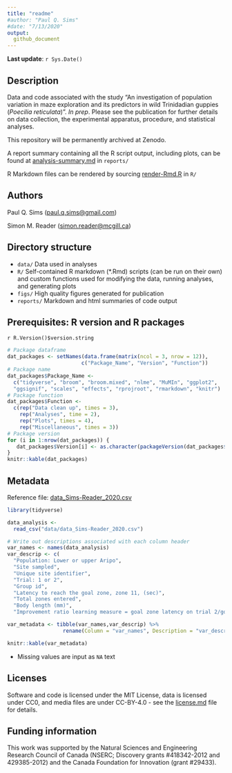 ```yaml
---
title: "readme"
#author: "Paul Q. Sims"
#date: "7/13/2020"
output: 
  github_document
---
```


**Last update**: `r Sys.Date()`

## Description

Data and code associated with the study “An investigation of population variation in maze exploration and its predictors in wild Trinidadian guppies (*Poecilia reticulata*)”. *In prep*. Please see the publication for further details on data collection, the experimental apparatus, procedure, and statistical analyses.

This repository will be permanently archived at Zenodo. 

A report summary containing all the R script output, including plots, can be found at [analysis-summary.md](https://github.com/paulqsims/inno_pop/blob/master/reports/analysis-summary.md) in `reports/`

R Markdown files can be rendered by sourcing [render-Rmd.R](https://github.com/paulqsims/inno_pop/blob/master/R/render-Rmd.R) in `R/`

## Authors

Paul Q. Sims (<paul.q.sims@gmail.com>)

Simon M. Reader (<simon.reader@mcgill.ca>)

## Directory structure

* `data/` Data used in analyses
* `R/` Self-contained R markdown (*.Rmd) scripts (can be run on their own) and custom functions used for modifying the data, running analyses, and generating plots
* `figs/` High quality figures generated for publication
* `reports/` Markdown and html summaries of code output

## Prerequisites: R version and R packages

`r R.Version()$version.string`

```r
# Package dataframe
dat_packages <- setNames(data.frame(matrix(ncol = 3, nrow = 12)),
                        c("Package_Name", "Version", "Function"))
# Package name
dat_packages$Package_Name <- 
  c("tidyverse", "broom", "broom.mixed", "nlme", "MuMIn", "ggplot2",
  "ggsignif", "scales", "effects", "rprojroot", "rmarkdown", "knitr")
# Package function
dat_packages$Function <- 
  c(rep("Data clean up", times = 3), 
    rep("Analyses", time = 2),
    rep("Plots", times = 4),
    rep("Miscellaneous", times = 3))
# Package version
for (i in 1:nrow(dat_packages)) {
   dat_packages$Version[i] <- as.character(packageVersion(dat_packages$Package_Name[i]))
}
knitr::kable(dat_packages)
```

## Metadata

Reference file: [data_Sims-Reader_2020.csv](https://github.com/paulqsims/inno_pop/blob/master/data/data_Sims-Reader_2020.csv)

```r

library(tidyverse)

data_analysis <- 
  read_csv("data/data_Sims-Reader_2020.csv")

# Write out descriptions associated with each column header
var_names <- names(data_analysis)
var_descrip <- c(
  "Population: Lower or upper Aripo",
  "Site sampled",
  "Unique site identifier",
  "Trial: 1 or 2",
  "Group id",
  "Latency to reach the goal zone, zone 11, (sec)",
  "Total zones entered",
  "Body length (mm)",
  "Improvement ratio learning measure = goal zone latency on trial 2/goal zone latency on trial 1")

var_metadata <- tibble(var_names,var_descrip) %>%
                  rename(Column = "var_names", Description = "var_descrip")

knitr::kable(var_metadata)
```

- Missing values are input as `NA` text

## Licenses

Software and code is licensed under the MIT License, data is licensed under CC0, and media files are under CC-BY-4.0 - see the [license.md](https://github.com/paulqsims/inno_pop/blob/master/license.md) file for details.

## Funding information

This work was supported by the Natural Sciences and Engineering Research Council of Canada (NSERC; Discovery grants #418342-2012 and 429385-2012) and the Canada Foundation for Innovation (grant #29433).

